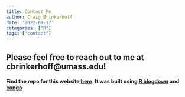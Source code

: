 ```yaml
---
title: Contact Me
author: Craig Brinkerhoff
date: '2022-09-17'
categories: ["R"]
tags: ["contact"]
---
```

## Please feel free to reach out to me at cbrinkerhoff@umass.edu!

#### Find the repo for this website <a href="https://github.com/craigbrinkerhoff/craigbrinkerhoff.github.io" target="_blank">here</a>. It was built using <a href="https://github.com/rstudio/blogdown" target="_blank">R blogdown</a> and <a href="https://github.com/jpanther/congo" target="_blank">congo</a>